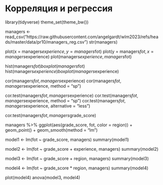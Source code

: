 # Корреляция и регрессия

library(tidyverse)
theme_set(theme_bw())

managers <- read_csv("https://raw.githubusercontent.com/angelgardt/wlm2023/refs/heads/master/data/pr10/managers_reg.csv")
str(managers)

plot(x = managers$experience, y = managers$fot)
plot(y = managers$fot, x = managers$experience)
plot(managers$experience, managers$fot)

hist(managers$fot)
boxplot(managers$fot)
hist(managers$experience)
boxplot(managers$experience)

cor(managers$fot, managers$experience)
cor(managers$fot, managers$experience, method = "sp")

cor.test(managers$fot, managers$experience)
cor.test(managers$fot, managers$experience, method = "sp")
cor.test(managers$fot, managers$experience, alternative = "less")

cor.test(managers$fot, managers$grade_score)

managers %>% 
  ggplot(aes(grade_score, fot, color = region)) +
  geom_point() +
  geom_smooth(method = "lm")


model1 <- lm(fot ~ grade_score, managers)
summary(model1)

model2 <- lm(fot ~ grade_score + experience, managers)
summary(model2)

model3 <- lm(fot ~ grade_score + region, managers)
summary(model3)

model4 <- lm(fot ~ grade_score * region, managers)
summary(model4)


plot(model4)
anova(model3, model4)
